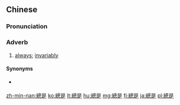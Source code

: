 {{also|总是}}
==Chinese==
{{zh-forms|s=总是}}

===Pronunciation===
{{zh-pron
|m=zǒngshì
|ma=y
|c=zung2 si6
|mn=qz:chóng-sǐ/twv,xm,zz:chóng-sī/tw:chóng--sī
|cat=adv
}}

===Adverb===
{{zh-adv}}

# [[always]]; [[invariably]]

====Synonyms====
* {{qualifier|Cantonese|Hakka}} {{zh-l|總係}}

{{zh-cat|Beginning}}

[[zh-min-nan:總是]]
[[ko:總是]]
[[lt:總是]]
[[hu:總是]]
[[mg:總是]]
[[fj:總是]]
[[ja:總是]]
[[pl:總是]]